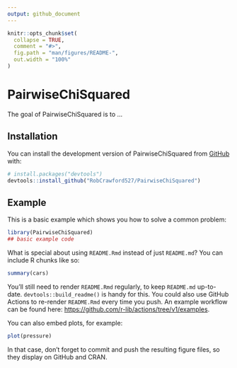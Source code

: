 ```yaml
---
output: github_document
---
```


<!-- README.md is generated from README.Rmd. Please edit that file -->

```r
knitr::opts_chunk$set(
  collapse = TRUE,
  comment = "#>",
  fig.path = "man/figures/README-",
  out.width = "100%"
)
```

# PairwiseChiSquared

<!-- badges: start -->
<!-- badges: end -->

The goal of PairwiseChiSquared is to ...

## Installation

You can install the development version of PairwiseChiSquared from [GitHub](https://github.com/) with:

``` r
# install.packages("devtools")
devtools::install_github("RobCrawford527/PairwiseChiSquared")
```

## Example

This is a basic example which shows you how to solve a common problem:

```r
library(PairwiseChiSquared)
## basic example code
```

What is special about using `README.Rmd` instead of just `README.md`? You can include R chunks like so:

```r
summary(cars)
```

You'll still need to render `README.Rmd` regularly, to keep `README.md` up-to-date. `devtools::build_readme()` is handy for this. You could also use GitHub Actions to re-render `README.Rmd` every time you push. An example workflow can be found here: <https://github.com/r-lib/actions/tree/v1/examples>.

You can also embed plots, for example:

```r
plot(pressure)
```

In that case, don't forget to commit and push the resulting figure files, so they display on GitHub and CRAN.
